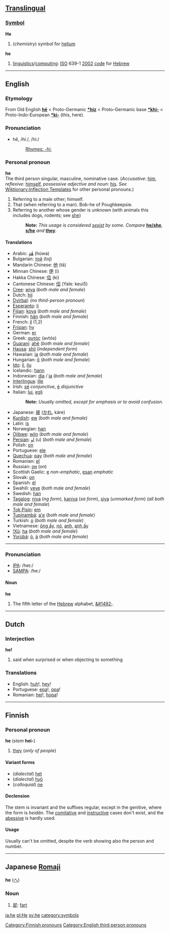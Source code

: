 ==[[Translingual]]==
===[[:Category:Symbols|Symbol]]===
'''He'''
#(''chemistry'') symbol for [[helium]]

'''he'''
#[[linguistics]]/[[computing]]: [[ISO]] 639-1 [[2002]] [[code]] for [[Hebrew]]

----

==English==
===Etymology===
From Old English '''[[hē]]''' < Proto-Germanic '''[[*hiz]]''' < Proto-Germanic base '''[[*khi-]]''' < Proto-Indo-European '''[[*ki-]]''' (this, here).

===Pronunciation===
*hē, /hiː/, /hi:/
*:[[Rhymes:English:-hiː|Rhymes: -hiː]]

===Personal pronoun===
'''he'''<br>
The third person singular, masculine, nominative case. (''Accusative'': [[him]],  ''reflexive'': [[himself]], ''possessive adjective and noun'': [[his]]. ''See'' [[Wiktionary:Inflection Templates]] for other personal pronouns.) 

#Referring to a male other; himself.
#That (when referring to a man). Bob-he of Poughkeepsie.
#Referring to another whose gender is unknown (with animals this includes dogs, rodents; see [[she]])
#:'''Note:''' ''This usage is considered [[sexist]] by some.  Compare'' '''[[he/she]]''', '''[[s/he]]''' ''and'' '''[[they]]'''.

====Translations====
*Arabic: [[هو|هُوَ]] (húwa)
*Bulgarian: [[той]] (toj)
*Mandarin Chinese: [[他]] (tā)
*Minnan Chinese: [[伊]] (i)
*Hakka Chinese: [[佢]] (kì)
*Cantonese Chinese: [[佢]] (Yale: keui5)
*[[Cree]]: [[wiya]] (''both male and female'')
*Dutch: [[hij]]
*[[Dyirbal]]: (''no third-person pronoun'')
*[[Esperanto]]: [[li]]
*[[Fijian]]: [[koya]] (''both male and female'')
*Finnish: [[hän]] (''both male and female'')
*French: [[il]] (1,2)
*[[Frisian]]: [[hy]]
*German: [[er]]
*Greek: [[αυτός]] (avtós)
*[[Guaraní]]: [[ahẽ]] (''both male and female'')
*[[Hausa]]: [[shíi]] (''independent form'')
*Hawaiian: [[ia]] (''both male and female'')
*Hungarian: [[ő]] (''both male and female'')
*[[Ido]]: [[il]], [[ilu]]
*Icelandic: [[hann]]
*Indonesian: [[dia]] / [[ia]] (''both male and female'')
*[[Interlingua]]: [[ille]]
*Irish: [[sé]] ''conjunctive'', [[é]] ''disjunctive''
*Italian: [[lui#Italian|lui]], [[egli]]
*:'''Note:''' ''Usually omitted, except for emphasis or to avoid confusion.''
*Japanese: [[彼]] ([[かれ]], káre)
*[[Kurdish]]: [[ew]] (''both male and female'')
*Latin: [[is]]
*Norwegian: [[han]]
*[[Ojibwe]]: [[wiin]] (''both male and female'')
*[[Persian]]: [[او]] (u) (''both male and female'')
*Polish: [[on]]
*Portuguese: [[ele]]
*[[Quechua]]: [[pay#Quechua|pay]] (''both male and female'')
*Romanian: [[el]]
*Russian: [[он]] (on)
*Scottish Gaelic: [[e]] ''non-emphatic'', [[esan]] ''emphatic''
*Slovak: [[on]]
*Spanish: [[él]]
*Swahili: [[yeye]] (''both male and female'')
*Swedish: [[han]]
*[[Tagalog]]: [[niya]] (''ng form''), [[kaniya]] (''sa form''), [[siya]] (''unmarked form'') (''all both male and female'')
*[[Tok Pisin]]: [[em]]
*[[Tupinambá]]: [[a'e]] (''both male and female'')
*Turkish: [[o#Turkish|o]] (''both male and female'')
*Vietnamese: [[ông ấy]], [[nó]], [[anh]], [[anh ấy]]
*[[!Xũ]]: [[ha#!Xũ|ha]] (''both male and female'')
*[[Yorùbá]]: [[ó]], [[á]] (''both male and female'')
----

===Pronunciation===
* [[w:IPA|IPA]]: /heɪ:/
* [[w:SAMPA|SAMPA]]: /he:/
====Noun====
'''he'''
# The fifth letter of the [[Hebrew]] alphabet, [[&#1492;]].

----

==Dutch==
===Interjection===
'''he!'''

# said when surprised or when objecting to something

===Translations===
*English: [[huh]]!, [[hey]]!
*Portuguese: [[epa]]!, [[opa]]!
*Romanian: [[hei]]!, [[hopa]]!

----

==Finnish==
===Personal pronoun===
'''he''' (''stem'' '''hei-''')

#[[they]] (''only of people'')

====Variant forms====
*(''dialectal'') [[het#Finnish|het]]
*(''dialectal'') [[hyö#Finnish|hyö]]
*(''colloquial'') [[ne#Finnish|ne]]

====Declension====
The stem is invariant and the suffixes regular, except in the genitive, where the form is ''heidän''. The [[comitative]] and [[instructive]] cases don't exist, and the [[abessive]] is hardly used.

====Usage====
Usually can't be omitted, despite the verb showing also the person and number.
[[Category:Finnish pronouns]]
----

==Japanese [[Romaji]]==
'''he''' ([[へ]])

===Noun===
#[[屁]]: [[fart]]

[[Category:English third person pronouns]]

[[ja:he]]
[[pl:He]]
[[sv:he]]
[[category:symbols]]